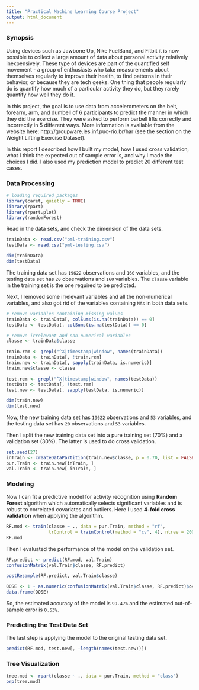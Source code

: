 ```yaml
---
title: "Practical Machine Learning Course Project"
output: html_document
---
```


### Synopsis
Using devices such as Jawbone Up, Nike FuelBand, and Fitbit it is now possible to collect a large amount of data about personal activity relatively inexpensively. These type of devices are part of the quantified self movement - a group of enthusiasts who take measurements about themselves regularly to improve their health, to find patterns in their behavior, or because they are tech geeks. One thing that people regularly do is quantify how much of a particular activity they do, but they rarely quantify how well they do it.

In this project, the goal is to use data from accelerometers on the belt, forearm, arm, and dumbell of 6 participants to predict the manner in which they did the exercise. They were asked to perform barbell lifts correctly and incorrectly in 5 different ways. More information is available from the website here: http://groupware.les.inf.puc-rio.br/har (see the section on the Weight Lifting Exercise Dataset).

In this report I described how I built my model, how I used cross validation, what I think the expected out of sample error is, and why I made the choices I did. I also used my prediction model to predict 20 different test cases.

### Data Processing
```r
# loading required packages
library(caret, quietly = TRUE)
library(rpart)
library(rpart.plot)
library(randomForest)
```
Read in the data sets, and check the dimension of the data sets.
```r
trainData <- read.csv("pml-training.csv")
testData <- read.csv("pml-testing.csv")

dim(trainData)
dim(testData)
```
The training data set has `19622` observations and `160` variables, and the testing data set has `20` observations and `160` variables. The `classe` variable in the training set is the one required to be predicted.

Next, I removed some irrelevant variables and all the non-numerical variables, and also got rid of the variables containing `NAs` in both data sets.
```r
# remove variables containing missing values
trainData <- trainData[, colSums(is.na(trainData)) == 0]
testData <- testData[, colSums(is.na(testData)) == 0]

# remove irrelevant and non-numerical variables
classe <- trainData$classe

train.rem <- grepl("^X|timestamp|window", names(trainData))
trainData <- trainData[, !train.rem]
train.new <- trainData[, sapply(trainData, is.numeric)]
train.new$classe <- classe

test.rem <- grepl("^X|timestamp|window", names(testData))
testData <- testData[, !test.rem]
test.new <- testData[, sapply(testData, is.numeric)]

dim(train.new)
dim(test.new)
```
Now, the new training data set has `19622` observations and `53` variables, and the testing data set has `20` observations and `53` variables.

Then I split the new training data set into a pure training set (70%) and a validation set (30%). The latter is used to do cross validation.
```r
set.seed(27)
inTrain <- createDataPartition(train.new$classe, p = 0.70, list = FALSE)
pur.Train <- train.new[inTrain, ]
val.Train <- train.new[-inTrain, ]
```
### Modeling
Now I can fit a predictive model for activity recognition using **Random Forest** algorithm which automatically selects significant variables and is robust to correlated covariates and outliers. Here I used **4-fold cross validation** when applying the algorithm.
```r
RF.mod <- train(classe ~ ., data = pur.Train, method = "rf",
                trControl = trainControl(method = "cv", 4), ntree = 200)
RF.mod
```
Then I evaluated the performance of the model on the validation set.
```r
RF.predict <- predict(RF.mod, val.Train)
confusionMatrix(val.Train$classe, RF.predict)

postResample(RF.predict, val.Train$classe)

OOSE <- 1 - as.numeric(confusionMatrix(val.Train$classe, RF.predict)$overall[1])
data.frame(OOSE)
```
So, the estimated accuracy of the model is `99.47%` and the estimated out-of-sample error is `0.53%`.

### Predicting the Test Data Set
The last step is applying the model to the original testing data set.
```r
predict(RF.mod, test.new[, -length(names(test.new))])
```
### Tree Visualization
```r
tree.mod <- rpart(classe ~ ., data = pur.Train, method = "class")
prp(tree.mod)
```
